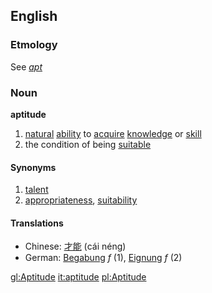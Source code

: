 ==English==
===Etmology===
See ''[[apt]]''
===Noun===
'''aptitude'''
# [[natural]] [[ability]] to [[acquire]] [[knowledge]] or [[skill]]
# the condition of being [[suitable]]
====Synonyms====
# [[talent]]
# [[appropriateness]], [[suitability]]

====Translations====
*Chinese: [[才能]] (cái néng)
*German: [[Begabung]] ''f'' (1), [[Eignung]] ''f'' (2)

[[gl:Aptitude]]
[[it:aptitude]]
[[pl:Aptitude]]